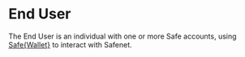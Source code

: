 # End User

The End User is an individual with one or more Safe accounts, using [Safe\{Wallet\}](./safe-wallet.mdx) to interact with Safenet.

